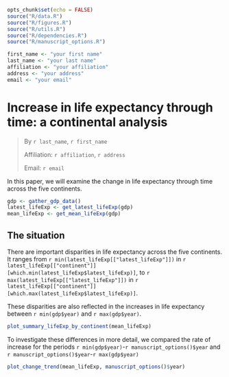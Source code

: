 ```r
opts_chunk$set(echo = FALSE)
source("R/data.R")
source("R/figures.R")
source("R/utils.R")
source("R/dependencies.R")
source("R/manuscript_options.R")
```

```r
first_name <- "your first name"
last_name <- "your last name"
affiliation <- "your affiliation"
address <- "your address"
email <- "your email"
```

# Increase in life expectancy through time: a continental analysis

> By `r last_name`, `r first_name`
>
> Affiliation: `r affiliation`, `r address`
>
> Email: `r email`

In this paper, we will examine the change in life expectancy through time across
the five continents.

```r
gdp <- gather_gdp_data()
latest_lifeExp <- get_latest_lifeExp(gdp)
mean_lifeExp <- get_mean_lifeExp(gdp)
```


## The situation

There are important disparities in life expectancy across the five
continents. It ranges from `r min(latest_lifeExp[["latest_lifeExp"]])`
in `r latest_lifeExp[["continent"]][which.min(latest_lifeExp$latest_lifeExp)]`,
to `r max(latest_lifeExp[["latest_lifeExp"]])`
in `r latest_lifeExp[["continent"]][which.max(latest_lifeExp$latest_lifeExp)]`.

These disparities are also reflected in the increases in life expectancy between
`r min(gdp$year)` and `r max(gdp$year)`.

```r
plot_summary_lifeExp_by_continent(mean_lifeExp)
```

To investigate these differences in more detail, we compared the rate of increase
for the periods `r min(gdp$year)`-`r manuscript_options()$year`
and `r manuscript_options()$year`-`r max(gdp$year)`

```r
plot_change_trend(mean_lifeExp, manuscript_options()$year)
```
